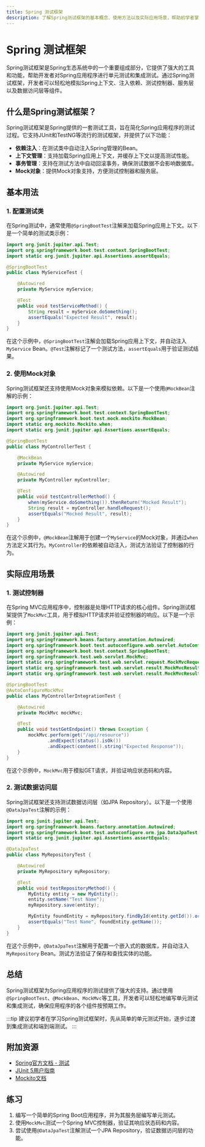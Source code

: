 ```yaml
---
title: Spring 测试框架
description: 了解Spring测试框架的基本概念、使用方法以及实际应用场景，帮助初学者掌握Spring应用程序的测试技巧。
---
```


# Spring 测试框架

Spring测试框架是Spring生态系统中的一个重要组成部分，它提供了强大的工具和功能，帮助开发者对Spring应用程序进行单元测试和集成测试。通过Spring测试框架，开发者可以轻松地模拟Spring上下文、注入依赖、测试控制器、服务层以及数据访问层等组件。

## 什么是Spring测试框架？

Spring测试框架是Spring提供的一套测试工具，旨在简化Spring应用程序的测试过程。它支持JUnit和TestNG等流行的测试框架，并提供了以下功能：

- **依赖注入**：在测试类中自动注入Spring管理的Bean。
- **上下文管理**：支持加载Spring应用上下文，并缓存上下文以提高测试性能。
- **事务管理**：支持在测试方法中自动回滚事务，确保测试数据不会影响数据库。
- **Mock对象**：提供Mock对象支持，方便测试控制器和服务层。

## 基本用法

### 1. 配置测试类

在Spring测试中，通常使用`@SpringBootTest`注解来加载Spring应用上下文。以下是一个简单的测试类示例：

```java
import org.junit.jupiter.api.Test;
import org.springframework.boot.test.context.SpringBootTest;
import static org.junit.jupiter.api.Assertions.assertEquals;

@SpringBootTest
public class MyServiceTest {

    @Autowired
    private MyService myService;

    @Test
    public void testServiceMethod() {
        String result = myService.doSomething();
        assertEquals("Expected Result", result);
    }
}
```

在这个示例中，`@SpringBootTest`注解会加载Spring应用上下文，并自动注入`MyService` Bean。`@Test`注解标记了一个测试方法，`assertEquals`用于验证测试结果。

### 2. 使用Mock对象

Spring测试框架还支持使用Mock对象来模拟依赖。以下是一个使用`@MockBean`注解的示例：

```java
import org.junit.jupiter.api.Test;
import org.springframework.boot.test.context.SpringBootTest;
import org.springframework.boot.test.mock.mockito.MockBean;
import static org.mockito.Mockito.when;
import static org.junit.jupiter.api.Assertions.assertEquals;

@SpringBootTest
public class MyControllerTest {

    @MockBean
    private MyService myService;

    @Autowired
    private MyController myController;

    @Test
    public void testControllerMethod() {
        when(myService.doSomething()).thenReturn("Mocked Result");
        String result = myController.handleRequest();
        assertEquals("Mocked Result", result);
    }
}
```

在这个示例中，`@MockBean`注解用于创建一个`MyService`的Mock对象，并通过`when`方法定义其行为。`MyController`的依赖被自动注入，测试方法验证了控制器的行为。

## 实际应用场景

### 1. 测试控制器

在Spring MVC应用程序中，控制器是处理HTTP请求的核心组件。Spring测试框架提供了`MockMvc`工具，用于模拟HTTP请求并验证控制器的响应。以下是一个示例：

```java
import org.junit.jupiter.api.Test;
import org.springframework.beans.factory.annotation.Autowired;
import org.springframework.boot.test.autoconfigure.web.servlet.AutoConfigureMockMvc;
import org.springframework.boot.test.context.SpringBootTest;
import org.springframework.test.web.servlet.MockMvc;
import static org.springframework.test.web.servlet.request.MockMvcRequestBuilders.get;
import static org.springframework.test.web.servlet.result.MockMvcResultMatchers.content;
import static org.springframework.test.web.servlet.result.MockMvcResultMatchers.status;

@SpringBootTest
@AutoConfigureMockMvc
public class MyControllerIntegrationTest {

    @Autowired
    private MockMvc mockMvc;

    @Test
    public void testGetEndpoint() throws Exception {
        mockMvc.perform(get("/api/resource"))
               .andExpect(status().isOk())
               .andExpect(content().string("Expected Response"));
    }
}
```

在这个示例中，`MockMvc`用于模拟GET请求，并验证响应状态码和内容。

### 2. 测试数据访问层

Spring测试框架还支持测试数据访问层（如JPA Repository）。以下是一个使用`@DataJpaTest`注解的示例：

```java
import org.junit.jupiter.api.Test;
import org.springframework.beans.factory.annotation.Autowired;
import org.springframework.boot.test.autoconfigure.orm.jpa.DataJpaTest;
import static org.junit.jupiter.api.Assertions.assertEquals;

@DataJpaTest
public class MyRepositoryTest {

    @Autowired
    private MyRepository myRepository;

    @Test
    public void testRepositoryMethod() {
        MyEntity entity = new MyEntity();
        entity.setName("Test Name");
        myRepository.save(entity);

        MyEntity foundEntity = myRepository.findById(entity.getId()).orElse(null);
        assertEquals("Test Name", foundEntity.getName());
    }
}
```

在这个示例中，`@DataJpaTest`注解用于配置一个嵌入式的数据库，并自动注入`MyRepository` Bean。测试方法验证了保存和查找实体的功能。

## 总结

Spring测试框架为Spring应用程序的测试提供了强大的支持。通过使用`@SpringBootTest`、`@MockBean`、`MockMvc`等工具，开发者可以轻松地编写单元测试和集成测试，确保应用程序的各个组件按预期工作。

:::tip
建议初学者在学习Spring测试框架时，先从简单的单元测试开始，逐步过渡到集成测试和端到端测试。
:::

## 附加资源

- [Spring官方文档 - 测试](https://docs.spring.io/spring-framework/docs/current/reference/html/testing.html)
- [JUnit 5用户指南](https://junit.org/junit5/docs/current/user-guide/)
- [Mockito文档](https://site.mockito.org/)

## 练习

1. 编写一个简单的Spring Boot应用程序，并为其服务层编写单元测试。
2. 使用`MockMvc`测试一个Spring MVC控制器，验证其响应状态码和内容。
3. 尝试使用`@DataJpaTest`注解测试一个JPA Repository，验证数据访问层的功能。